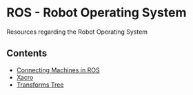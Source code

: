 = ROS - Robot Operating System =

Resources regarding the Robot Operating System


== Contents ==

* [[multimaster.wiki|Connecting Machines in ROS]]
* [[xacro.wiki|Xacro]]
* [[tf.wiki|Transforms Tree]]